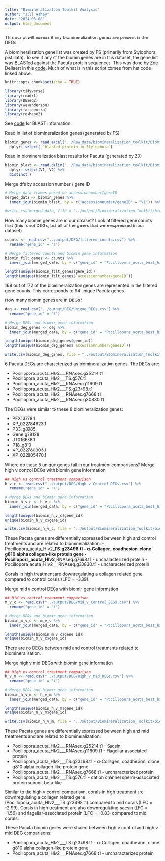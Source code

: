 ```yaml
---
title: "Biomineralization Toolkit Analysis"
author: "Jill Ashey"
date: "2024-03-08"
output: html_document
---
```


This script will assess if any biomineralization genes are present in the DEGs. 

A biomineralization gene list was created by FS (primarily from Stylophora pistillata). To see if any of the biomin genes are in this dataset, the gene list was BLASTed against the Pacuta protein sequences. This was done by Zoe Dellaert in this [code](https://github.com/imkristenbrown/Heron-Pdam-gene-expression/blob/master/BioInf/scripts/glmmSeq/analysis/Biomineralization_Toolkit_Analysis.Rmd). Much of what is in this script comes from her code linked above. 

```r
knitr::opts_chunk$set(echo = TRUE)

library(tidyverse)
library(readxl)
library(DESeq2)
library(wesanderson)
library(factoextra)
library(reshape2)
```

See [code](https://github.com/JillAshey/JillAshey_Putnam_Lab_Notebook/blob/master/_posts/2024-03-11-BLAST-Pacuta-Hawaii-2022.md) for BLAST information.  

Read in list of biomineralization genes (generated by FS)
```r
biomin_genes <- read_excel("../Raw_data/biomineralization_toolkit/Biomineralization_Toolkit_FScucchia.xlsx") %>% 
  dplyr::select(-`blasted protein in Stylophora`)
```

Read in biomineralization blast results for Pacuta (generated by ZD)
```r
biomin_blast <- read.delim("../Raw_data/biomineralization_toolkit/Biomineralization_blast_results_tab.txt", header = F) %>%
  dplyr::select(V1, V2) %>%
  distinct()
```

Merge dfs by accession number / gene ID
```r
# Merge data frames based on accessionnumber/geneID
merged_data <- biomin_genes %>%
  inner_join(biomin_blast, by = c("accessionnumber/geneID" = "V1")) %>% rename("Pocillopora_acuta_best_hit" = "V2")

#write.csv(merged_data, file = "../output/Biomineralization_Toolkit/biomin_blast_Pacuta_best_hit.csv", row.names = F)
```

How many biomin genes are in our dataset? Look at filtered gene counts first (this is not DEGs, but all of the genes that were expressed in our dataset)
```r
counts <- read.csv("../output/DEG/filtered_counts.csv") %>% 
  rename("gene_id" = "X")

# Merge filtered counts and biomin gene information
biomin_filt_genes <- counts %>%
  inner_join(merged_data, by = c("gene_id" = "Pocillopora_acuta_best_hit"))

length(unique(biomin_filt_genes$gene_id))
length(unique(biomin_filt_genes$`accessionnumber/geneID`))
```

168 out of 172 of the biomineralization genes are represented in the filtered gene counts. This corresponds to 94 unique Pacuta genes. 

How many biomin genes are in DEGs?
```r
deg <- read.csv("../output/DEG/Unique_DEGs.csv") %>%
  rename("gene_id" = "X")

# Merge DEGs and biomin gene information
biomin_deg_genes <- deg %>%
  inner_join(merged_data, by = c("gene_id" = "Pocillopora_acuta_best_hit"))

length(unique(biomin_deg_genes$gene_id))
length(unique(biomin_deg_genes$`accessionnumber/geneID`))

write.csv(biomin_deg_genes, file = "../output/Biomineralization_Toolkit/biomin_DEG.csv", row.names = F)
```

6 Pacuta DEGs are characterized as biomineralization genes. The DEGs are: 

- Pocillopora_acuta_HIv2___RNAseq.g25214.t1
- Pocillopora_acuta_HIv2___TS.g576.t1
- Pocillopora_acuta_HIv2___RNAseq.g11609.t1
- Pocillopora_acuta_HIv2___TS.g23498.t1
- Pocillopora_acuta_HIv2___RNAseq.g7668.t1
- Pocillopora_acuta_HIv2___RNAseq.g30830.t1

The DEGs were similar to these 8 biomineralization genes: 

- PFX13778.1
- XP_022784623.1
- P33_g8985
- Gene:g38128
- JT016638.1
- P18_g810
- XP_022780303.1
- XP_022805470.1

Where do these 5 unique genes fall in our treatment comparisons? Merge high v control DEGs with biomin gene information
```r
## High vs control treatment comparison 
h_v_c <- read.csv("../output/DEG/High_v_Control_DEGs.csv") %>%
  rename("gene_id" = "X")

# Merge DEGs and biomin gene information
biomin_h_v_c <- h_v_c %>%
  inner_join(merged_data, by = c("gene_id" = "Pocillopora_acuta_best_hit"))

length(unique(biomin_h_v_c$gene_id))
unique(biomin_h_v_c$gene_id)

write.csv(biomin_h_v_c, file = "../output/Biomineralization_Toolkit/biomin_DEG_high_v_control.csv", row.names = F)
```

These Pacuta genes are differentially expressed between high and control treatments and are related to biomineralization: 
- Pocillopora_acuta_HIv2___TS.g23498.t1 - α-Collagen, coadhesion, clone g810 alpha collagen-like protein gene
- Pocillopora_acuta_HIv2___RNAseq.g7668.t1 - uncharacterized protein
- Pocillopora_acuta_HIv2___RNAseq.g30830.t1 - uncharacterized protein

Corals in high treatment are downregulating a collagen related gene compared to control corals (LFC = -3.39). 

Merge mid v control DEGs with biomin gene information
```r
## Mid vs control treatment comparison 
m_v_c <- read.csv("../output/DEG/Mid_v_Control_DEGs.csv") %>%
  rename("gene_id" = "X")

# Merge DEGs and biomin gene information
biomin_m_v_c <- m_v_c %>%
  inner_join(merged_data, by = c("gene_id" = "Pocillopora_acuta_best_hit"))

length(unique(biomin_m_v_c$gene_id))
unique(biomin_m_v_c$gene_id)
```

There are no DEGs between mid and control treatments related to biomineralization. 

Merge high v mid DEGs with biomin gene information
```r
## High vs control treatment comparison 
h_v_m <- read.csv("../output/DEG/High_v_Mid_DEGs.csv") %>%
  rename("gene_id" = "X")

# Merge DEGs and biomin gene information
biomin_h_v_m <- h_v_m %>%
  inner_join(merged_data, by = c("gene_id" = "Pocillopora_acuta_best_hit"))

length(unique(biomin_h_v_m$gene_id))
unique(biomin_h_v_m$gene_id)

write.csv(biomin_h_v_m, file = "../output/Biomineralization_Toolkit/biomin_DEG_high_v_mid.csv", row.names = F)
```

These Pacuta genes are differentially expressed between high and mid treatments and are related to biomineralization: 

- Pocillopora_acuta_HIv2___RNAseq.g25214.t1 - Sacsin
- Pocillopora_acuta_HIv2___RNAseq.g11609.t1 - Flagellar associated protein
- Pocillopora_acuta_HIv2___TS.g23498.t1 - α-Collagen, coadhesion, clone g810 alpha collagen-like protein gene
- Pocillopora_acuta_HIv2___RNAseq.g7668.t1 - uncharacterized protein 
- Pocillopora_acuta_HIv2___TS.g576.t1 - cation channel sperm-associated protein subunit beta-like 

Similar to the high v control comparison, corals in high treatment are downregulating a collagen related gene (Pocillopora_acuta_HIv2___TS.g23498.t1) compared to mid corals (LFC = -2.99). Corals in high treatment are also downregulating sacsin (LFC = -1.56) and flagellar-associated protein (LFC = -0.83) compared to mid corals. 

These Pacuta biomin genes were shared between high v control and high v mid DEG comparisons: 

- Pocillopora_acuta_HIv2___TS.g23498.t1 - α-Collagen, coadhesion, clone g810 alpha collagen-like protein gene
- Pocillopora_acuta_HIv2___RNAseq.g7668.t1 - uncharacterized protein


